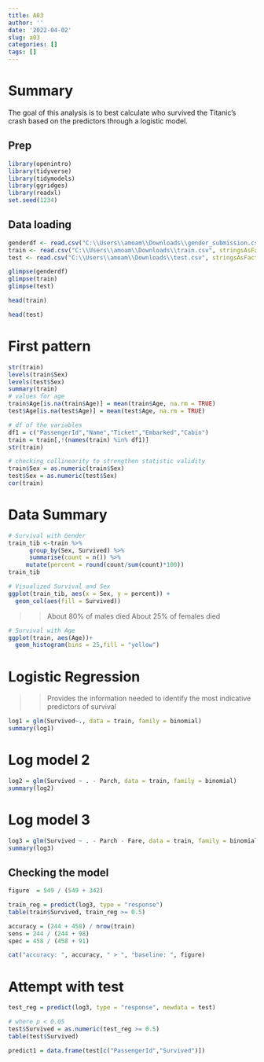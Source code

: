 ```yaml
---
title: A03
author: ''
date: '2022-04-02'
slug: a03
categories: []
tags: []
---
```

# Summary  
The goal of this analysis is to best calculate who survived the Titanic's crash based on the predictors through a logistic model.

## Prep
```r
library(openintro)
library(tidyverse)
library(tidymodels)
library(ggridges)
library(readxl)
set.seed(1234)
```
## Data loading
```r
genderdf <- read.csv("C:\\Users\\amoam\\Downloads\\gender_submission.csv")
train <- read.csv("C:\\Users\\amoam\\Downloads\\train.csv", stringsAsFactors = T)
test <- read.csv("C:\\Users\\amoam\\Downloads\\test.csv", stringsAsFactors = T)
```
```r
glimpse(genderdf)
glimpse(train)
glimpse(test)
```

```r
head(train)
```
```r
head(test)
```
# First pattern
```r
str(train)
levels(train$Sex)
levels(test$Sex)
summary(train)
# values for age
train$Age[is.na(train$Age)] = mean(train$Age, na.rm = TRUE)
test$Age[is.na(test$Age)] = mean(test$Age, na.rm = TRUE)
```
```r
# df of the variables
df1 = c("PassengerId","Name","Ticket","Embarked","Cabin")
train = train[,!(names(train) %in% df1)]
str(train)
```
```r
# checking collinearity to strengthen statistic validity
train$Sex = as.numeric(train$Sex)
test$Sex = as.numeric(test$Sex)
cor(train)
```
# Data Summary
```r
# Survival with Gender
train_tib <-train %>% 
      group_by(Sex, Survived) %>%
      summarise(count = n()) %>%
     mutate(percent = round(count/sum(count)*100))
train_tib
```
```r
# Visualized Survival and Sex
ggplot(train_tib, aes(x = Sex, y = percent)) +
  geom_col(aes(fill = Survived))
```
>> About 80% of males died
>> About 25% of females died

```r
# Survival with Age
ggplot(train, aes(Age))+ 
  geom_histogram(bins = 25,fill = "yellow")
```


# Logistic Regression  
>> Provides the information needed to identify the most indicative predictors of survival  

```r
log1 = glm(Survived~., data = train, family = binomial)
summary(log1)
```
# Log model 2
```r
log2 = glm(Survived ~ . - Parch, data = train, family = binomial)
summary(log2)
``` 
# Log model 3
```r
log3 = glm(Survived ~ . - Parch - Fare, data = train, family = binomial)
summary(log3)
```
## Checking the model
```r
figure  = 549 / (549 + 342)

train_reg = predict(log3, type = "response")
table(train$Survived, train_reg >= 0.5)

accuracy = (244 + 458) / nrow(train)
sens = 244 / (244 + 98)
spec = 458 / (458 + 91)

cat("accuracy: ", accuracy, " > ", "baseline: ", figure)
```

# Attempt with test
```r
test_reg = predict(log3, type = "response", newdata = test)

# where p < 0.05
test$Survived = as.numeric(test_reg >= 0.5)
table(test$Survived)

predict1 = data.frame(test[c("PassengerId","Survived")])
```





